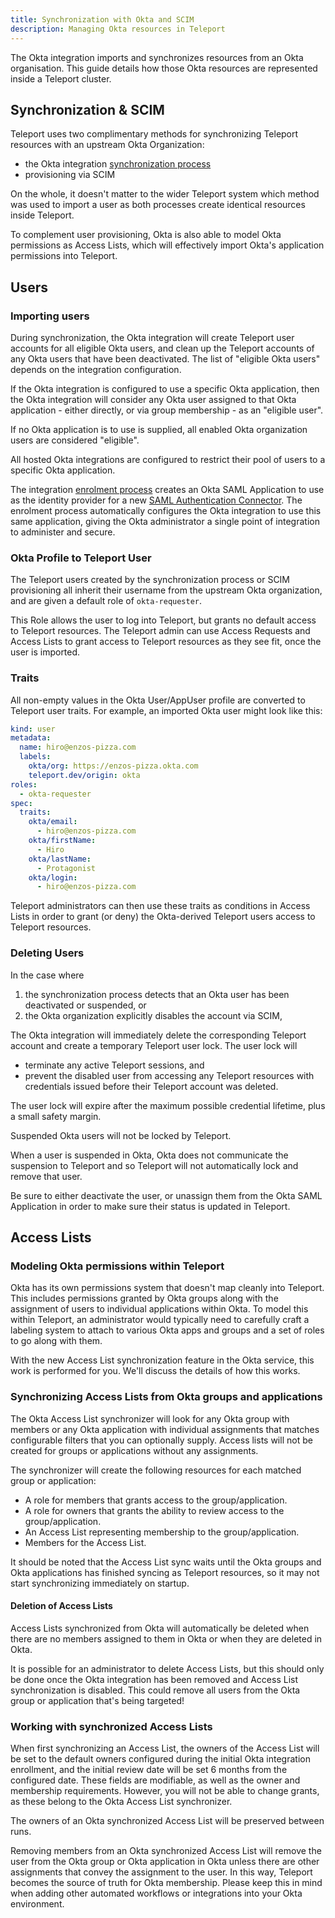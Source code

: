 ```yaml
---
title: Synchronization with Okta and SCIM
description: Managing Okta resources in Teleport
---
```


The Okta integration imports and synchronizes resources from an Okta
organisation. This guide details how those Okta resources are represented inside
a Teleport cluster.

## Synchronization & SCIM

Teleport uses two complimentary methods for synchronizing Teleport resources with
an upstream Okta Organization:
 - the Okta integration [synchronization process](./architecture.mdx)
 - provisioning via SCIM 

On the whole, it doesn't matter to the wider Teleport system which method was
used to import a user as both processes create identical resources inside
Teleport.

To complement user provisioning, Okta is also able to model Okta permissions as
Access Lists, which will effectively import Okta's application permissions into
Teleport.

## Users

### Importing users

During synchronization, the Okta integration will create Teleport user accounts 
for all eligible Okta users, and clean up the Teleport accounts of any Okta users
that have been deactivated. The list of "eligible Okta users" depends on the
integration configuration. 

If the Okta integration is configured to use a specific Okta application, then
the Okta integration will consider any Okta user assigned to that Okta 
application - either directly, or via group membership - as an "eligible user". 

If no Okta application is to use is supplied, all enabled Okta organization
users are considered "eligible".

<Admonition type="note">
All hosted Okta integrations are configured to restrict their pool of users to
a specific Okta application.

The integration [enrolment process](./hosted-guide.mdx) creates an Okta SAML
Application to use as the identity provider for a new
[SAML Authentication Connector](../../access-controls/sso/okta.mdx). The enrolment
process automatically configures the Okta integration to use this same
application, giving the Okta administrator a single point of integration to
administer and secure.
</Admonition>

### Okta Profile to Teleport User

The Teleport users created by the synchronization process or SCIM provisioning
all inherit their username from the upstream Okta organization, and are given a
default role of `okta-requester`. 

This Role allows the user to log into Teleport, but grants no default access to
Teleport resources. The Teleport admin can use Access Requests and Access Lists
to grant access to Teleport resources as they see fit, once the user is
imported.

### Traits

All non-empty values in the Okta User/AppUser profile are converted to Teleport
user traits. For example, an imported Okta user might look like this:

```yaml
kind: user
metadata:
  name: hiro@enzos-pizza.com
  labels:
    okta/org: https://enzos-pizza.okta.com
    teleport.dev/origin: okta
roles:
  - okta-requester
spec:
  traits:
    okta/email:
      - hiro@enzos-pizza.com
    okta/firstName:
      - Hiro
    okta/lastName:
      - Protagonist
    okta/login:
      - hiro@enzos-pizza.com
```

Teleport administrators can then use these traits as conditions in Access Lists
in order to grant (or deny) the Okta-derived Teleport users access to Teleport
resources.

### Deleting Users

In the case where
 1. the synchronization process detects that an Okta user has been deactivated
    or suspended, or 
 1. the Okta organization explicitly disables the account via SCIM, 
 
The Okta integration will immediately delete the corresponding Teleport
account and create a temporary Teleport user lock. The user lock will 
 - terminate any active Teleport sessions, and
 - prevent the disabled user from accessing any Teleport resources with
   credentials issued before their Teleport account was deleted.

The user lock will expire after the maximum possible credential lifetime, plus
a small safety margin.

<Admonition type="warning">
Suspended Okta users will not be locked by Teleport.

When a user is suspended in Okta, Okta does not communicate the suspension to
Teleport and so Teleport will not automatically lock and remove that user.

Be sure to either deactivate the user, or unassign them from the Okta SAML
Application in order to make sure their status is updated in Teleport.
</Admonition>

## Access Lists

### Modeling Okta permissions within Teleport

Okta has its own permissions system that doesn't map cleanly into Teleport. This
includes permissions granted by Okta groups along with the assignment of users to individual
applications within Okta. To model this within Teleport, an administrator would typically need
to carefully craft a labeling system to attach to various Okta apps and groups and a set of
roles to go along with them.

With the new Access List synchronization feature in the Okta service, this work is performed
for you. We'll discuss the details of how this works.

### Synchronizing Access Lists from Okta groups and applications

The Okta Access List synchronizer will look for any Okta group with members or any Okta
application with individual assignments that matches configurable filters that you can
optionally supply. Access lists will not be created for groups or applications without
any assignments.

The synchronizer will create the following resources for each matched group or application:

- A role for members that grants access to the group/application.
- A role for owners that grants the ability to review access to the group/application.
- An Access List representing membership to the group/application.
- Members for the Access List.

It should be noted that the Access List sync waits until the Okta groups and Okta applications
has finished syncing as Teleport resources, so it may not start synchronizing immediately on startup.

#### Deletion of Access Lists

Access Lists synchronized from Okta will automatically be deleted when there are no members assigned to them in
Okta or when they are deleted in Okta.

<Admonition type="warning">
It is possible for an administrator to delete Access Lists, but this should only be done once
the Okta integration has been removed and Access List synchronization is disabled. This could
remove all users from the Okta group or application that's being targeted!
</Admonition>

### Working with synchronized Access Lists

When first synchronizing an Access List, the owners of the Access List will be set to the default owners configured during the initial Okta integration enrollment, and the initial review date
will be set 6 months from the configured date. These fields are modifiable, as well as the owner and
membership requirements. However, you will not be able to change grants, as these belong to
the Okta Access List synchronizer.

The owners of an Okta synchronized Access List will be preserved between runs.

<Admonition type="warning">
Removing members from an Okta synchronized Access List will remove the user from the Okta group
or Okta application in Okta unless there are other assignments that convey the assignment to the
user. In this way, Teleport becomes the source of truth for Okta membership. Please keep this in mind
when adding other automated workflows or integrations into your Okta environment.
</Admonition>